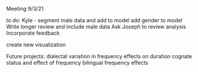 Meeting 9/3/21 

to do:
Kyle - segment male data and add to model
add gender to model 
Write longer review and include male data 
Ask Joseph to review analysis 
Incorporate feedback 

create new visualization 

Future projects:
dialectal variation in frequency effects on duration 
cognate status and effect of frequency 
bilingual frequency effects 